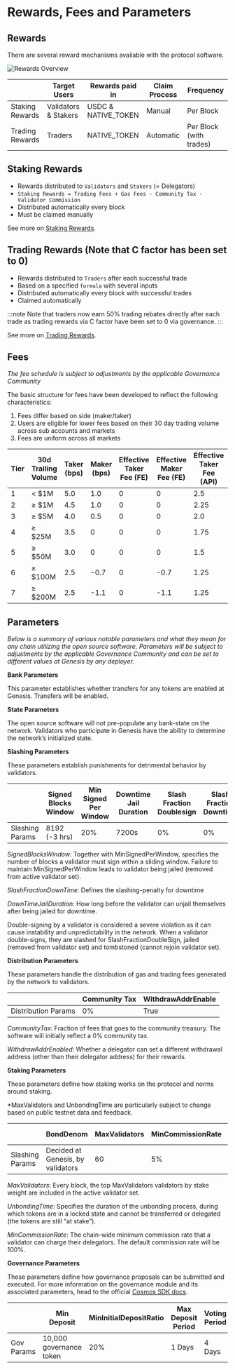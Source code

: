# Rewards, Fees and Parameters

## Rewards

There are several reward mechanisms available with the protocol software.

![Rewards Overview](/rewards_overview.png)


|                 | Target Users         | Rewards paid in     | Claim Process | Frequency               |
| --------------- | -------------------- | ------------------- | ------------- | ----------------------- |
| Staking Rewards | Validators & Stakers | USDC & NATIVE_TOKEN | Manual        | Per Block               |
| Trading Rewards | Traders              | NATIVE_TOKEN        | Automatic     | Per Block (with trades) |

## Staking Rewards

- Rewards distributed to `Validators` and `Stakers` (= Delegators)
- `Staking Rewards = Trading Fees + Gas Fees - Community Tax - Validator Commission`
- Distributed automatically every block
- Must be claimed manually

See more on [Staking Rewards](/concepts/trading/rewards/staking-rewards).

## Trading Rewards (Note that C factor has been set to 0)

- Rewards distributed to `Traders` after each successful trade
- Based on a specified `formula` with several inputs
- Distributed automatically every block with successful trades
- Claimed automatically

:::note
Note that traders now earn 50% trading rebates directly after each trade as trading rewards via C factor have been set to 0 via governance.
:::

See more on [Trading Rewards](/concepts/trading/rewards/trading-rewards).

## Fees
_The fee schedule is subject to adjustments by the applicable Governance Community_

The basic structure for fees have been developed to reflect the following characteristics:

1. Fees differ based on side (maker/taker)
2. Users are eligible for lower fees based on their 30 day trading volume across sub accounts and markets
3. Fees are uniform across all markets

| Tier  | 30d Trailing Volume   | Taker (bps) | Maker (bps) |  Effective Taker Fee (FE) | Effective Maker Fee (FE) |  Effective Taker Fee (API) | Effective Maker Fee (API) |
|-------|-----------------------|-------------|-------------|---------------------------|--------------------------------|-----------------------------|----------------------------|
| 1     | < $1M                 | 5.0             | 1.0           | 0                                | 0                            | 2.5                          | 0.5        |
| 2    | ≥ $1M                   | 4.5             | 1.0           | 0                               | 0                            | 2.25                          | 0.5        |
| 3   | ≥ $5M                    | 4.0             | 0.5            | 0                               | 0                            | 2.0                          | 0.25       |
| 4    | ≥ $25M                  | 3.5             | 0              | 0                                | 0                              | 1.75                          | 0         |
| 5     | ≥ $50M                 | 3.0             | 0              | 0                               | 0                              | 1.5                          | 0         |
| 6    | ≥ $100M                 | 2.5             | -0.7           | 0                                | -0.7                           | 1.25                          | -0.7       |
| 7   | ≥ $200M                  | 2.5             | -1.1           | 0                                | -1.1                           | 1.25                          | -1.1      |

## Parameters

_Below is a summary of various notable parameters and what they mean for any chain utilizing the open source software. Parameters will be subject to adjustments by the applicable Governance Community and can be set to different values at Genesis by any deployer._

**Bank Parameters**

This parameter establishes whether transfers for any tokens are enabled at Genesis. Transfers will be enabled. 

**State Parameters**

The open source software will not pre-populate any bank-state on the network. Validators who participate in Genesis have the ability to determine the network’s initialized state. 

**Slashing Parameters**

These parameters establish punishments for detrimental behavior by validators.

|                 | Signed Blocks Window | Min Signed Per Window | Downtime Jail Duration | Slash Fraction Doublesign | Slash Fraction Downtime |
| --------------- | -------------------- | --------------------- | ---------------------- | ------------------------- | ----------------------- |
| Slashing Params | 8192 (-3 hrs)        | 20%                   | 7200s                  | 0%                        | 0%                      |

_SignedBlocksWindow_: Together with MinSignedPerWindow, specifies the number of blocks a validator must sign within a sliding window. Failure to maintain MinSignedPerWindow leads to validator being jailed (removed from active validator set). 

_SlashFractionDownTime_: Defines the slashing-penalty for downtime 

_DownTimeJailDuration_: How long before the validator can unjail themselves after being jailed for downtime.

Double-signing by a validator is considered a severe violation as it can cause instability and unpredictability in the network. When a validator double-signs, they are slashed for SlashFractionDoubleSign, jailed (removed from validator set) and tombstoned (cannot rejoin validator set). 

**Distribution Parameters**

These parameters handle the  distribution of gas and trading fees generated by the network to validators. 

|                     | Community Tax | WithdrawAddrEnable |
| ------------------- | ------------- | ------------------ |
| Distribution Params | 0%            | True               |

_CommunityTax_: Fraction of fees that goes to the community treasury. The software will initially reflect a 0% community tax.

_WithdrawAddrEnabled_: Whether a delegator can set a different withdrawal address (other than their delegator address) for their rewards.

**Staking Parameters**

These parameters define how staking works on the protocol and norms around staking.

*MaxValidators and UnbondingTime are particularly subject to change based on public testnet data and feedback. 

|                 | BondDenom                         | MaxValidators | MinCommissionRate | Unbonding Time |
| --------------- | --------------------------------- | ------------- | ----------------- | -------------- |
| Slashing Params | Decided at Genesis, by validators | 60            | 5%                | 30 days        |

_MaxValidators_: Every block, the top MaxValidators validators by stake weight are included in the active validator set.

_UnbondingTime_: Specifies the duration of the unbonding process, during which tokens are in a locked state and cannot be transferred or delegated (the tokens are still “at stake”).

_MinCommissionRate_: The chain-wide minimum commission rate that a validator can charge their delegators. The default commission rate will be 100%.

**Governance Parameters**

These parameters define how governance proposals can be submitted and executed. For more information on the governance module and its associated parameters, head to the official [Cosmos SDK docs](https://docs.cosmos.network/v0.47/modules/gov#parameters).

|            | Min Deposit             | MinInitialDepositRatio | Max Deposit Period | Voting Period | Quorum | Threshold | Veto  |
| ---------- | ----------------------- | ---------------------- | ------------------ | ------------- | ------ | --------- | ----- |
| Gov Params | 10,000 governance token | 20%                    | 1 Days             | 4 Days        | 33.4%  | 50%       | 33.4% |


